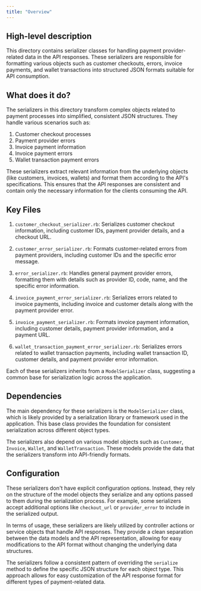 ```yaml
---
title: "Overview"
---
```


## High-level description
This directory contains serializer classes for handling payment provider-related data in the API responses. These serializers are responsible for formatting various objects such as customer checkouts, errors, invoice payments, and wallet transactions into structured JSON formats suitable for API consumption.

## What does it do?
The serializers in this directory transform complex objects related to payment processes into simplified, consistent JSON structures. They handle various scenarios such as:

1. Customer checkout processes
2. Payment provider errors
3. Invoice payment information
4. Invoice payment errors
5. Wallet transaction payment errors

These serializers extract relevant information from the underlying objects (like customers, invoices, wallets) and format them according to the API's specifications. This ensures that the API responses are consistent and contain only the necessary information for the clients consuming the API.

## Key Files

1. `customer_checkout_serializer.rb`: Serializes customer checkout information, including customer IDs, payment provider details, and a checkout URL.

2. `customer_error_serializer.rb`: Formats customer-related errors from payment providers, including customer IDs and the specific error message.

3. `error_serializer.rb`: Handles general payment provider errors, formatting them with details such as provider ID, code, name, and the specific error information.

4. `invoice_payment_error_serializer.rb`: Serializes errors related to invoice payments, including invoice and customer details along with the payment provider error.

5. `invoice_payment_serializer.rb`: Formats invoice payment information, including customer details, payment provider information, and a payment URL.

6. `wallet_transaction_payment_error_serializer.rb`: Serializes errors related to wallet transaction payments, including wallet transaction ID, customer details, and payment provider error information.

Each of these serializers inherits from a `ModelSerializer` class, suggesting a common base for serialization logic across the application.

## Dependencies
The main dependency for these serializers is the `ModelSerializer` class, which is likely provided by a serialization library or framework used in the application. This base class provides the foundation for consistent serialization across different object types.

The serializers also depend on various model objects such as `Customer`, `Invoice`, `Wallet`, and `WalletTransaction`. These models provide the data that the serializers transform into API-friendly formats.

## Configuration
These serializers don't have explicit configuration options. Instead, they rely on the structure of the model objects they serialize and any options passed to them during the serialization process. For example, some serializers accept additional options like `checkout_url` or `provider_error` to include in the serialized output.

In terms of usage, these serializers are likely utilized by controller actions or service objects that handle API responses. They provide a clean separation between the data models and the API representation, allowing for easy modifications to the API format without changing the underlying data structures.

The serializers follow a consistent pattern of overriding the `serialize` method to define the specific JSON structure for each object type. This approach allows for easy customization of the API response format for different types of payment-related data.